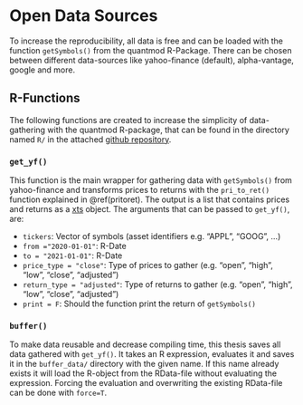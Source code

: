 # Open Data Sources
To increase the reproducibility, all data is free and can be loaded with the function `getSymbols()` from the quantmod R-Package. There can be chosen between different data-sources like yahoo-finance (default), alpha-vantage, google and more. 

## R-Functions
The following functions are created to increase the simplicity of data-gathering with the quantmod R-package, that can be found in the directory named `R/` in the attached [github repository](https://github.com/AxelCode-R/Master-Thesis).

### `get_yf()`
This function is the main wrapper for gathering data with `getSymbols()` from yahoo-finance and transforms prices to returns with the `pri_to_ret()` function explained in \@ref(pritoret). The output is a list that contains prices and returns as a [xts](https://cran.r-project.org/web/packages/xts/xts.pdf) object. The arguments that can be passed to `get_yf()`, are:

+ `tickers`: Vector of symbols (asset identifiers e.g. "APPL", "GOOG", ...)
+ `from ="2020-01-01"`: R-Date
+ `to = "2021-01-01"`: R-Date
+ `price_type = "close"`: Type of prices to gather (e.g. "open", "high", "low", "close", "adjusted")
+ `return_type = "adjusted"`: Type of returns to gather (e.g. "open", "high", "low", "close", "adjusted")
+ `print = F`: Should the function print the return of `getSymbols()`

### `buffer()`
To make data reusable and decrease compiling time, this thesis saves all data gathered with `get_yf()`. It takes an R expression, evaluates it and saves it in the `buffer_data/` directory with the given name. If this name already exists it will load the R-object from the RData-file without evaluating the expression. Forcing the evaluation and overwriting the existing RData-file can be done with `force=T`.


